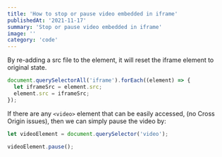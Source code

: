 ```yaml
---
title: 'How to stop or pause video embedded in iframe'
publishedAt: '2021-11-17'
summary: 'Stop or pause video embedded in iframe'
image: ''
category: 'code'
---
```


By re-adding a src file to the element, it will reset the iframe element to original state.

```jsx
document.querySelectorAll('iframe').forEach((element) => {
  let iframeSrc = element.src;
  element.src = iframeSrc;
});
```

If there are any `<video>` element that can be easily accessed, (no Cross Origin issues), then we can simply pause the video by:

```jsx
let videoElement = document.querySelector('video');

videoElement.pause();
```